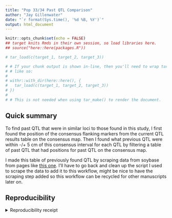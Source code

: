 ```yaml
---
title: "Pop 33/34 Past QTL Comparison"
author: "Jay Gillenwater"
date: "`r format(Sys.time(), '%d %B, %Y')`"
output: html_document
---
```


```r
knitr::opts_chunk$set(echo = FALSE)
## target knits Rmds in their own session, so load libraries here.
## source("here::here(packages.R"))
```

```r
# tar_load(c(target_1, target_2, target_3))

# # If your chunk output is shown in-line, then you'll need to wrap tar_load()
# # like so:
# 
# withr::with_dir(here::here(), {
#   tar_load(c(target_1, target_2, target_3))
# })
# 
# # This is not needed when using tar_make() to render the document.
```

## Quick summary
To find past QTL that were in similar loci to those found in this study, I first found the position of the consensus flanking markers from the current QTL results table on the consensus map. Then I found what previous QTL were within -/+ 5 cm of this consensus interval for each QTL by filtering a table of past QTL that had positions for past QTL on the consensus map. 

I made this table of previously found QTL by scraping data from soybase from pages like [this one](https://www.soybase.org/search/index.php?searchterm=%22Seed+Oil%22&list=bi_parental_qtl_listview). I'll have to go back and clean up the script I used to scrape the data to add it to this workflow, might be nice to have the scraping step added so this workflow can be recycled for other manuscripts later on. 

## Reproducibility

<details><summary>Reproducibility receipt</summary>

```r
## datetime
Sys.time()

## repository
if(requireNamespace('git2r', quietly = TRUE)) {
  git2r::repository()
} else {
  c(
    system2("git", args = c("log", "--name-status", "-1"), stdout = TRUE),
    system2("git", args = c("remote", "-v"), stdout = TRUE)
  )
}

## session info
sessionInfo()
```

</details>
